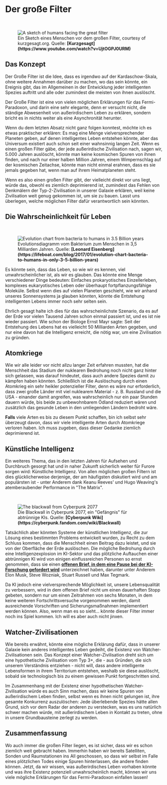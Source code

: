 
# Der große Filter

<ReadingTime />

<br/>
<figure>
<Image src={require(".//../../../../resources/images/filter.png")} alt="A sketch of humans facing the great filter" />
<figcaption style={{ color: "rgb(156, 156, 156)", fontSize: "14px", marginTop: "2px" }}>Ein Sketch eines Menschen vor dem großen Filter, courtesy of kurzgesagt.org. Quelle: <strong>[Kurzgesagt](https://www.youtube.com/watch?v=UjtOGPJ0URM)</strong></figcaption>
</figure>

## Das Konzept
Der Große Filter ist die Idee, dass es irgendwo auf der Kardaschow-Skala, ohne weitere Annahmen darüber zu machen, wo das sein könnte, ein Ereignis gibt, das im Allgemeinen in der Entwicklung jeder intelligenten Spezies auftritt und alle oder zumindest die meisten von ihnen auslöscht. 

Der Große Filter ist eine von vielen möglichen Erklärungen für das Fermi-Paradoxon, und darin eine sehr elegante, denn er versucht nicht, die ständige Abwesenheit von außerirdischem Leben zu erklären, sondern bricht es in nichts weiter als eine Asynchronität herunter.

Wenn du dem letzten Absatz nicht ganz folgen konntest, möchte ich es etwas praktischer erklären: Es mag eine Menge vielversprechender Planeten geben, auf denen intelligentes Leben entstehen könnte, aber das Universum existiert auch schon seit einer wahnsinnig langen Zeit. Wenn es einen großen Filter gäbe, der jede außerirdische Zivilisation nach, sagen wir, 5.000 Jahren auslöscht, könnte man keine kosmischen Spuren von ihnen finden, und nach nur einer halben Million Jahren, einem Wimpernschlag auf der kosmischen Zeitachse, könnte man nicht einmal erahnen, dass es sie jemals gegeben hat, wenn man auf ihrem Heimatplaneten steht. 

Wenn es also einen großen Filter gibt, der vielleicht direkt vor uns liegt, würde das, obwohl es ziemlich deprimierend ist, zumindest das Fehlen von Denkmälern der Typ-2-Zivilisation in unserer Galaxie erklären, weil keine Zivilisation weit genug gekommen ist, um sie zu bauen. Lasst uns überlegen, welche möglichen Filter dafür verantwortlich sein könnten.

## Die Wahrscheinlichkeit für Leben

<br/>
<figure>
<Image src={require(".//../../../../resources/images/evolution.png")} alt="Evolution chart from bacteria to humans in 3.5 Billion years" />
<figcaption style={{ color: "rgb(156, 156, 156)", fontSize: "14px", marginTop: "2px" }}>Evolutionsdiagramm vom Bakterium zum Menschen in 3,5 Milliarden Jahren. Quelle: <strong>[Leonard Eisenberg](https://lifeboat.com/blog/2017/01/evolution-chart-bacteria-to-humans-in-only-3-5-billion-years)</strong></figcaption>
</figure>

Es könnte sein, dass das Leben, so wie wir es kennen, viel unwahrscheinlicher ist, als wir es glauben. Das könnte eine Menge verschiedener Dinge bedeuten: Einfaches prokaryotisches Einzellerleben, komplexes eukaryotisches Leben oder überhaupt fortpflanzungsfähige Moleküle. Selbst wenn dies auf vielen Planeten geschieht, wie wir anhand unseres Sonnensystems ja glauben könnten, könnte die Entstehung intelligenten Lebens immer noch sehr selten sein. 

Ehrlich gesagt halte ich dies für das wahrscheinlichste Szenario, da es auf der Erde vor vielen Tausend Jahren schon einmal passiert ist, und es ist nie wieder passiert. Wie schon der Biologe Ernst Mayr sagte: Seit der Entstehung des Lebens hat es vielleicht 50 Milliarden Arten gegeben, und nur eine davon hat die Intelligenz erreicht, die nötig war, um eine Zivilisation zu gründen.

## Atomkriege
Wie wir alle leider vor nicht allzu langer Zeit erfahren mussten, hat die Menschheit das Stadium der nuklearen Bedrohung noch nicht ganz hinter sich gelassen, was darauf hindeutet, dass auch andere Spezies damit zu kämpfen haben könnten. Schließlich ist die Auslöschung durch einen Atomkrieg ein sehr heikler potenzieller Filter, denn es wäre nur erforderlich, dass zwei große Länder mit viel nuklearem Material - z. B. Russland und die USA - einander damit angreifen, was wahrscheinlich nur ein paar Stunden dauern würde, bis beide zu unbewohnbarem Ödland reduziert wären und zusätzlich das gesunde Leben in den umliegenden Ländern bedroht wäre.

<strong>Falls</strong> viele Arten es bis zu diesem Punkt schaffen, bin ich selbst sehr überzeugt davon, dass wir viele intelligente Arten durch Atomkriege verloren haben. Ich muss zugeben, dass dieser Gedanke ziemlich deprimierend ist.

## Künstliche Intelligenz
Ein weiteres Thema, das in den letzten Jahren für Aufsehen und Durchbruch gesorgt hat und in naher Zukunft sicherlich weiter für Furore sorgen wird: Künstliche Intelligenz. Von allen möglichen großen Filtern ist dies glücklicherweise derjenige, der am häufigsten diskutiert wird und am populärsten ist - unter Anderem dank Keanu Reeves' und Hugo Weaving's atemberaubender Performance in "The Matrix". 

<br/>
<figure>
<Image src={require(".//../../../../resources/images/blackwall.png")} alt="The blackwall from Cyberpunk 2077" />
<figcaption style={{ color: "rgb(156, 156, 156)", fontSize: "14px", marginTop: "2px" }}>Die Blackwall in Cyberpunk 2077, ein "Gefängnis" für abtrünnige KIs. Quelle: <strong>[Cyberpunk Wiki](https://cyberpunk.fandom.com/wiki/Blackwall)</strong></figcaption>
</figure>

Tatsächlich aber könnten Systeme der künstlichen Intelligenz, die zur Lösung eines bestimmten Problems entwickelt wurden, zu Recht zu dem Schluss kommen, dass die Menschheit einen Beitrag dazu leistet, und sie von der Oberfläche der Erde auslöschen. Die mögliche Bedrohung durch eine Intelligenzexplosion im KI-Sektor und das plötzliche Auftauchen einer abtrünnigen KI wird von einigen einflussreichen Personen so ernst genommen, dass sie einen <strong>[offenen Brief, in dem eine Pause bei der KI-Forschung gefordert wird](https://www.nytimes.com/2023/03/29/technology/ai-artificial-intelligence-musk-risks.html)</strong> unterzeichnet haben, darunter unter Anderem Elon Musk, Steve Wozniak, Stuart Russell und Max Tegmark.

Da KI jedoch eine vielversprechende Möglichkeit ist, unsere Lebensqualität zu verbessern, wird in dem offenen Brief nicht um einen dauerhaften Stopp gebeten, sondern nur um einen Zeitrahmen von sechs Monaten, in dem keine weiteren Fortschrittsversuche vorgenommen werden, damit ausreichende Vorschriften und Sicherungsmaßnahmen implementiert werden können. Also, wenn man es so sieht... könnte dieser Filter immer noch ins Spiel kommen. Ich will es aber auch nicht jinxen.

## Watcher-Zivilisationen
Wie bereits erwähnt, könnte eine mögliche Erklärung dafür, dass in unserer Galaxie kein anderes intelligentes Leben gedeiht, die Existenz von Watcher-Zivilisationen sein. Das Konzept einer Watcher-Zivilisation dreht sich um eine hypothetische Zivilisation vom Typ 3+, die - aus Gründen, die sich unserem Verständnis entziehen - nicht will, dass andere intelligente Lebensformen in ihrem Territorium entstehen, weshalb sie diese auslöscht, sobald sie technologisch bis zu einem gewissen Punkt fortgeschritten sind. 

Im Zusammenhang mit der Existenz einer hypothetischen Watcher-Zivilisation würde es auch Sinn machen, dass wir keine Spuren von außerirdischem Leben finden, selbst wenn es ihnen nicht gelungen ist, ihre gesamte Konkurrenz auszulöschen: Jede überlebende Spezies hätte allen Grund, sich vor dem Radar der anderen zu verstecken, was es uns natürlich schwer machen würde, mit außerirdischem Leben in Kontakt zu treten, ohne in unsere Grundbausteine zerlegt zu werden.

## Zusammenfassung
Wo auch immer die großen Filter liegen, es ist sicher, dass wir es schon ziemlich weit gebracht haben. Immerhin haben wir bereits Satelliten, Sonden und Raumstationen ins All geschossen, so dass wir selbst im Falle eines plötzlichen Todes einige Spuren hinterlassen, die andere finden können. Jetzt, da wir wissen, was außerirdisches Leben vorhaben könnte und was ihre Existenz potenziell unwahrscheinlich macht, können wir uns viele mögliche Erklärungen für das Fermi-Paradoxon einfallen lassen!


<SaveArticleSection article="alien-life-filter"/>

<Analytics />